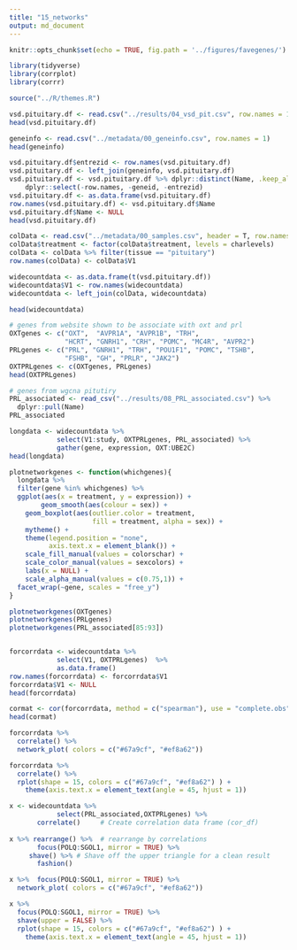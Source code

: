 ```yaml
---
title: "15_networks"
output: md_document
---
```


```r
knitr::opts_chunk$set(echo = TRUE, fig.path = '../figures/favegenes/')

```

```r
library(tidyverse)
library(corrplot)
library(corrr)

source("../R/themes.R")

```

```r
vsd.pituitary.df <- read.csv("../results/04_vsd_pit.csv", row.names = 1)
head(vsd.pituitary.df)

geneinfo <- read.csv("../metadata/00_geneinfo.csv", row.names = 1)
head(geneinfo)

vsd.pituitary.df$entrezid <- row.names(vsd.pituitary.df)
vsd.pituitary.df <- left_join(geneinfo, vsd.pituitary.df)
vsd.pituitary.df <- vsd.pituitary.df %>% dplyr::distinct(Name, .keep_all = TRUE) %>%
    dplyr::select(-row.names, -geneid, -entrezid) 
vsd.pituitary.df <- as.data.frame(vsd.pituitary.df)
row.names(vsd.pituitary.df) <- vsd.pituitary.df$Name
vsd.pituitary.df$Name <- NULL
head(vsd.pituitary.df)

colData <- read.csv("../metadata/00_samples.csv", header = T, row.names = 1)
colData$treatment <- factor(colData$treatment, levels = charlevels)
colData <- colData %>% filter(tissue == "pituitary")
row.names(colData) <- colData$V1

widecountdata <- as.data.frame(t(vsd.pituitary.df))
widecountdata$V1 <- row.names(widecountdata)
widecountdata <- left_join(colData, widecountdata)

head(widecountdata)
```


```r
# genes from website shown to be associate with oxt and prl
OXTgenes <- c("OXT",  "AVPR1A", "AVPR1B", "TRH", 
              "HCRT", "GNRH1", "CRH", "POMC", "MC4R", "AVPR2")
PRLgenes <- c("PRL", "GNRH1", "TRH", "POU1F1", "POMC", "TSHB",
              "FSHB", "GH", "PRLR", "JAK2")
OXTPRLgenes <- c(OXTgenes, PRLgenes)
head(OXTPRLgenes)

# genes from wgcna pitutiry
PRL_associated <- read_csv("../results/08_PRL_associated.csv") %>%
  dplyr::pull(Name)
PRL_associated

longdata <- widecountdata %>% 
            select(V1:study, OXTPRLgenes, PRL_associated) %>%
            gather(gene, expression, OXT:UBE2C)
head(longdata)

plotnetworkgenes <- function(whichgenes){
  longdata %>%
  filter(gene %in% whichgenes) %>%
  ggplot(aes(x = treatment, y = expression)) +
        geom_smooth(aes(colour = sex)) +
    geom_boxplot(aes(outlier.color = treatment, 
                     fill = treatment, alpha = sex)) +
    mytheme() +
    theme(legend.position = "none",
          axis.text.x = element_blank()) +
    scale_fill_manual(values = colorschar) +
    scale_color_manual(values = sexcolors) +
    labs(x = NULL) +
    scale_alpha_manual(values = c(0.75,1)) +
  facet_wrap(~gene, scales = "free_y")
}

plotnetworkgenes(OXTgenes)
plotnetworkgenes(PRLgenes)
plotnetworkgenes(PRL_associated[85:93])



```

```r
forcorrdata <- widecountdata %>% 
            select(V1, OXTPRLgenes)  %>% 
            as.data.frame()
row.names(forcorrdata) <- forcorrdata$V1   
forcorrdata$V1 <- NULL
head(forcorrdata)

cormat <- cor(forcorrdata, method = c("spearman"), use = "complete.obs") 
head(cormat)

forcorrdata %>% 
  correlate() %>% 
  network_plot( colors = c("#67a9cf", "#ef8a62"))

forcorrdata %>% 
  correlate() %>% 
  rplot(shape = 15, colors = c("#67a9cf", "#ef8a62") ) + 
    theme(axis.text.x = element_text(angle = 45, hjust = 1)) 

```

```r
x <- widecountdata %>% 
            select(PRL_associated,OXTPRLgenes) %>%
       correlate()     # Create correlation data frame (cor_df)
  
x %>% rearrange() %>%  # rearrange by correlations
       focus(POLQ:SGOL1, mirror = TRUE) %>%
     shave() %>% # Shave off the upper triangle for a clean result
       fashion()

x %>%  focus(POLQ:SGOL1, mirror = TRUE) %>%
  network_plot( colors = c("#67a9cf", "#ef8a62"))

x %>%
  focus(POLQ:SGOL1, mirror = TRUE) %>%
  shave(upper = FALSE) %>%
  rplot(shape = 15, colors = c("#67a9cf", "#ef8a62") ) + 
    theme(axis.text.x = element_text(angle = 45, hjust = 1)) 

```